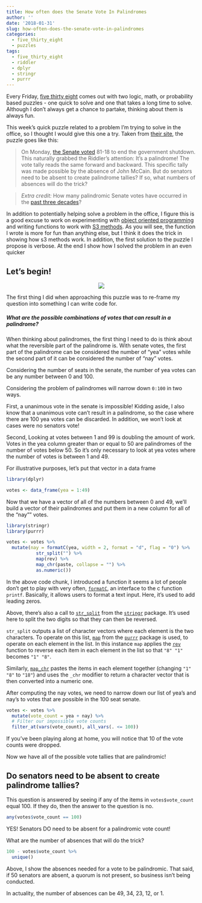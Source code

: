 ```yaml
---
title: How often does the Senate Vote In Palindromes
author: ''
date: '2018-01-31'
slug: how-often-does-the-senate-vote-in-palindromes
categories:
  - five_thirty_eight
  - puzzles
tags:
  - five_thirty_eight
  - riddler
  - dplyr
  - stringr
  - purrr
---
```


Every Friday, [five thirty eight](http://fivethirtyeight.com/) comes out with two logic, math, or probability based puzzles - one quick to solve and one that takes a long time to solve. Although I don't always get a chance to partake, thinking about them is always fun. 

This week's quick puzzle related to a problem I'm trying to solve in the office, so I thought I would give this one a try. Taken from [their site](https://fivethirtyeight.com/features/how-often-does-the-senate-vote-in-palindromes/), the puzzle goes like this:

> On Monday, [the Senate voted](https://www.nytimes.com/interactive/2018/01/22/us/politics/live-senate-vote-government-shutdown2.html) 81-18 to end the government shutdown. This naturally grabbed the Riddler’s attention: It’s a palindrome! The vote tally reads the same forward and backward. This specific tally was made possible by the absence of John McCain. But do senators need to be absent to create palindrome tallies? If so, what numbers of absences will do the trick?

> _Extra credit:_ How many palindromic Senate votes have occurred in the [past three decades](https://www.senate.gov/legislative/votes.htm)?

In addition to potentially helping solve a problem in the office, I figure this is a good excuse to work on experimenting with [object oriented programming](https://en.wikipedia.org/wiki/Object-oriented_programming) and writing functions to work with [S3 methods](http://adv-r.had.co.nz/OO-essentials.html). As you will see, the function I wrote is more for fun than anything else, but I think it does the trick in showing how s3 methods work. In addition, the first solution to the puzzle I propose is verbose. At the end I show how I solved the problem in an even quicker

## Let's begin!

<center>

![](http://res.cloudinary.com/chrissfriedman/image/upload/v1517458326/drwho_allons_y_ruxxvw.gif)

</center>

The first thing I did when approaching this puzzle was to re-frame my question into something I can write code for. 

##### What are the possible combinations of votes that can result in a palindrome?

When thinking about palindromes, the first thing I need to do is think about what the reversible part of the palindrome is. With senate votes, the first part of the palindrome can be considered the number of "yea" votes while the second part of it can be considered the number of "nay" votes. 

Considering the number of seats in the senate, the number of yea votes can be any number between 0 and 100. 

Considering the problem of palindromes will narrow down `0:100` in two ways. 

First, a unanimous vote in the senate is impossible! Kidding aside, I also know that a unanimous vote can't result in a palindrome, so the case where there are 100 yea votes can be discarded. In addition, we won't look at cases were no senators vote!

Second, Looking at votes between 1 and 99 is doubling the amount of work. Votes in the yea column greater than or equal to 50 are palindromes of the number of votes below 50. So it's only necessary to look at yea votes where the number of votes is between 1 and 49. 

For illustrative purposes, let's put that vector in a data frame

```r
library(dplyr)

votes <- data_frame(yea = 1:49)
```

Now that we have a vector of all of the numbers between 0 and 49, we'll build a vector of their palindromes and put them in a new column for all of the "nay"" votes.

```r
library(stringr)
library(purrr)

votes <- votes %>% 
  mutate(nay = formatC(yea, width = 2, format = "d", flag = "0") %>% 
           str_split("") %>% 
           map(rev) %>% 
           map_chr(paste, collapse = "") %>% 
           as.numeric())
```

In the above code chunk, I introduced a function it seems a lot of people don't get to play with very often, [`formatC`](https://www.rdocumentation.org/packages/base/versions/3.4.3/topics/formatC), an interface to the c function `printf`. Basically, it allows users to format a text input. Here, it's used to add leading zeros. 

Above, there's also a call to [`str_split`](https://www.rdocumentation.org/packages/stringr/versions/1.1.0/topics/str_split) from the [`stringr`](http://stringr.tidyverse.org/) package. It's used here to split the two digits so that they can then be reversed.

`str_split` outputs a list of character vectors where each element is the two characters. To operate on this list, [`map`](https://www.rdocumentation.org/packages/purrr/versions/0.2.4/topics/map) from the [`purrr`](http://purrr.tidyverse.org/) package is used, to operate on each element in the list. In this instance `map` applies the [`rev`](https://www.rdocumentation.org/packages/base/versions/3.4.3/topics/rev) function to reverse each item in each element in the list so that `"8" "1"` becomes `"1" "8"`.

Similarly, [`map_chr`](http://purrr.tidyverse.org/reference/index.html#section-map-family) pastes the items in each element together (changing `"1" "8"` to `"18"`) and uses the `_chr` modifier to return a character vector that is then converted into a numeric one. 

After computing the nay votes, we need to narrow down our list of yea's and nay's to votes that are possible in the 100 seat senate. 

```r
votes <- votes %>% 
  mutate(vote_count = yea + nay) %>% 
  # Filter our impossible vote counts
  filter_at(vars(vote_count), all_vars(. <= 100))
```
If you've been playing along at home, you will notice that 10 of the vote counts were dropped. 

Now we have all of the possible vote tallies that are palindromic!

## Do senators need to be absent to create palindrome tallies?

This question is answered by seeing if any of the items in `votes$vote_count` equal 100. If they do, then the answer to the question is no.

```r
any(votes$vote_count == 100)
```

YES! Senators DO need to be absent for a palindromic vote count! 

What are the number of absences that will do the trick?
```r
100 - votes$vote_count %>% 
  unique()
```

Above, I show the absences needed for a vote to be palindromic. That said, if 50 senators are absent, a quorum is not present, so business isn't being conducted. 

In actuality, the number of absences can be 49, 34, 23, 12, or 1. 